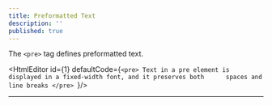 ```yaml
---
title: Preformatted Text
description: ''
published: true
---
```


The `<pre>` tag defines preformatted text.

<HtmlEditor id={1} defaultCode={`<pre>
Text in a pre element
is displayed in a fixed-width
font, and it preserves
both      spaces and
line breaks
</pre>
`}/>

---